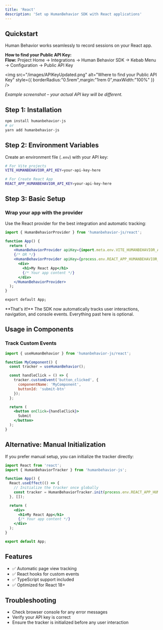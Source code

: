 ```yaml
---
title: 'React'
description: 'Set up HumanBehavior SDK with React applications'
---
```


## Quickstart

Human Behavior works seamlessly to record sessions on your React app.

<Expandable title="How to get your API Key">
<Info>
  <strong>How to find your Public API Key:</strong><br/>
  <b>Flow:</b> Project Home → Integrations → Human Behavior SDK → Kebab Menu → Configuration → Public API Key
</Info>

<img
  src="/images/APIKeyUpdated.png"
  alt="Where to find your Public API Key"
  style={{ borderRadius:"0.5rem",margin:"1rem 0",maxWidth:"100%" }}
/>

<p style={{ fontSize: '0.95em', color: '#888', marginTop: '-0.5rem', marginBottom: '1.5rem' }}><em>Example screenshot – your actual API key will be different.</em></p>
</Expandable>

## Step 1: Installation

```bash
npm install humanbehavior-js
# or
yarn add humanbehavior-js
```

## Step 2: Environment Variables

Create an environment file (`.env`) with your API key:

```bash
# For Vite projects
VITE_HUMANBEHAVIOR_API_KEY=your-api-key-here

# For Create React App
REACT_APP_HUMANBEHAVIOR_API_KEY=your-api-key-here
```

## Step 3: Basic Setup

### Wrap your app with the provider

Use the React provider for the best integration and automatic tracking:

```jsx
import { HumanBehaviorProvider } from 'humanbehavior-js/react';

function App() {
  return (
    <HumanBehaviorProvider apiKey={import.meta.env.VITE_HUMANBEHAVIOR_API_KEY}> {/* For Vite */}
    {/* OR */}
    <HumanBehaviorProvider apiKey={process.env.REACT_APP_HUMANBEHAVIOR_API_KEY}> {/* For Create React App */}
      <div>
        <h1>My React App</h1>
        {/* Your app content */}
      </div>
    </HumanBehaviorProvider>
  );
}

export default App;
```

<Note>
  **That's it!** The SDK now automatically tracks user interactions, navigation, and console events. Everything past here is optional.
</Note>

## Usage in Components

### Track Custom Events

```jsx
import { useHumanBehavior } from 'humanbehavior-js/react';

function MyComponent() {
  const tracker = useHumanBehavior();

  const handleClick = () => {
    tracker.customEvent('button_clicked', {
      componentName: 'MyComponent',
      buttonId: 'submit-btn'
    });
  };

  return (
    <button onClick={handleClick}>
      Submit
    </button>
  );
}
```

## Alternative: Manual Initialization

If you prefer manual setup, you can initialize the tracker directly:

```jsx
import React from 'react';
import { HumanBehaviorTracker } from 'humanbehavior-js';

function App() {
  React.useEffect(() => {
    // Initialize the tracker once globally
    const tracker = HumanBehaviorTracker.init(process.env.REACT_APP_HUMANBEHAVIOR_API_KEY);
  }, []);

  return (
    <div>
      <h1>My React App</h1>
      {/* Your app content */}
    </div>
  );
}

export default App;
```

## Features

- ✅ Automatic page view tracking
- ✅ React hooks for custom events
- ✅ TypeScript support included
- ✅ Optimized for React 18+

## Troubleshooting

- Check browser console for any error messages
- Verify your API key is correct
- Ensure the tracker is initialized before any user interaction

